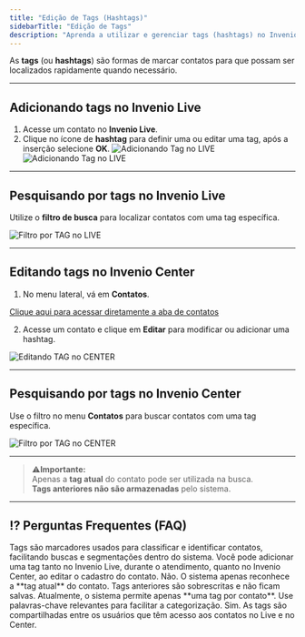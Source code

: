 ```yaml
---
title: "Edição de Tags (Hashtags)"
sidebarTitle: "Edição de Tags"
description: "Aprenda a utilizar e gerenciar tags (hashtags) no Invenio Live e Center para identificar e localizar contatos rapidamente."
---
```



As **tags** (ou **hashtags**) são formas de marcar contatos para que possam ser localizados rapidamente quando necessário.

---

##  Adicionando tags no Invenio Live

1. Acesse um contato no **Invenio Live**.
2. Clique no ícone de **hashtag** para definir uma ou editar uma tag, após a inserção selecione **OK**.
![Adicionando Tag no LIVE](https://robbublob.blob.core.windows.net/docs/invenio-live/Tags1imgLive.png)
![Adicionando Tag no LIVE](https://robbublob.blob.core.windows.net/docs/invenio-live/Tags2imgLive.png)
---

##  Pesquisando por tags no Invenio Live

Utilize o **filtro de busca** para localizar contatos com uma tag específica.

![Filtro por TAG no LIVE](https://robbublob.blob.core.windows.net/docs/pesqtag.png)

---

##  Editando tags no Invenio Center

1. No menu lateral, vá em **Contatos**.

[Clique aqui para acessar diretamente a aba de contatos](https://inveniocenter.robbu.global/painel/contatos)

2. Acesse um contato e clique em **Editar** para modificar ou adicionar uma hashtag.

![Editando TAG no CENTER](https://robbublob.blob.core.windows.net/docs/invenio-live/Tags4ImgCenterEdit4.png)

---

##  Pesquisando por tags no Invenio Center

Use o filtro no menu **Contatos** para buscar contatos com uma tag específica.

![Filtro por TAG no CENTER](https://robbublob.blob.core.windows.net/docs/invenio-live/Tags3ImgCenter.png)

---

>  ⚠️**Importante:**  
> Apenas a **tag atual** do contato pode ser utilizada na busca.  
> **Tags anteriores não são armazenadas** pelo sistema.

---

## ⁉️ Perguntas Frequentes (FAQ)

<AccordionGroup>
  <Accordion title="O que são tags ou hashtags?">
    Tags são marcadores usados para classificar e identificar contatos, facilitando buscas e segmentações dentro do sistema.
  </Accordion>

  <Accordion title="Onde posso adicionar uma tag?">
    Você pode adicionar uma tag tanto no Invenio Live, durante o atendimento, quanto no Invenio Center, ao editar o cadastro do contato.
  </Accordion>

  <Accordion title="Consigo pesquisar por tags antigas de um contato?">
    Não. O sistema apenas reconhece a **tag atual** do contato. Tags anteriores são sobrescritas e não ficam salvas.
  </Accordion>

  <Accordion title="Posso usar mais de uma tag por contato?">
    Atualmente, o sistema permite apenas **uma tag por contato**. Use palavras-chave relevantes para facilitar a categorização.
  </Accordion>

  <Accordion title="Tags são visíveis para todos os usuários?">
    Sim. As tags são compartilhadas entre os usuários que têm acesso aos contatos no Live e no Center.
  </Accordion>
</AccordionGroup>


